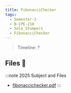 ```yaml
---
title: FibonacciChecker
tags:
  - Semester-2
  - B-CPE-210
  - Solo_Stumpers
  - FibonacciChecker
---
```

> Timeline: ?


## Files 📂

:::note 2025 Subject and Files
- [fibonaccichecker.pdf](https://github.com/Studio-17/Epitech-Subjects/raw/main/Semester-2/B-CPE-210/Solo_Stumpers/FibonacciChecker/fibonaccichecker.pdf)
:::

